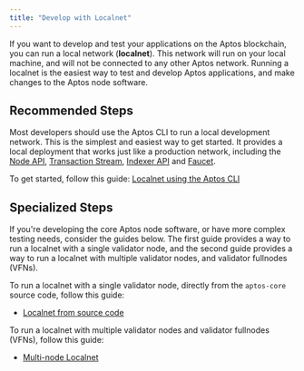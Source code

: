 ```yaml
---
title: "Develop with Localnet"
---
```


If you want to develop and test your applications on the Aptos blockchain, you can run a
local network (**localnet**). This network will run on your local machine, and will not be
connected to any other Aptos network. Running a localnet is the easiest way to test and
develop Aptos applications, and make changes to the Aptos node software.

## Recommended Steps

Most developers should use the Aptos CLI to run a local development network. This is the simplest
and easiest way to get started. It provides a local deployment that works just like a production network,
including the [Node API](/build/apis), [Transaction Stream](/build/indexer/txn-stream), [Indexer API](/build/indexer) and [Faucet](/build/apis/faucet-api).

To get started, follow this guide: [Localnet using the Aptos CLI](/network/nodes/localnet/local-development-network)

## Specialized Steps

If you're developing the core Aptos node software, or have more complex testing needs, consider the
guides below. The first guide provides a way to run a localnet with a single validator node, and the
second guide provides a way to run a localnet with multiple validator nodes, and validator
fullnodes (VFNs).

To run a localnet with a single validator node, directly from the `aptos-core` source code, follow this guide:

- [Localnet from source code](/network/nodes/localnet/run-a-localnet)

To run a localnet with multiple validator nodes and validator fullnodes (VFNs), follow this guide:

- [Multi-node Localnet](/network/nodes/localnet/run-a-multinode-localnet)
